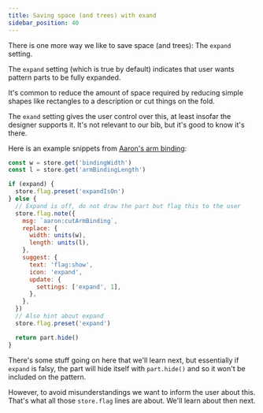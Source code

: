 ```yaml
---
title: Saving space (and trees) with exand
sidebar_position: 40
---
```


There is one more way we like to save space (and trees): The `expand` setting.

The `expand` setting (which is true by default) indicates that user wants pattern
parts to be fully expanded.

It's common to reduce the amount of space required by reducing simple shapes like
rectangles to a description or cut things on the fold.

The `exand` setting gives the user control over this, at least insofar the designer
supports it. It's not relevant to our bib, but it's good to know it's there.

Here is an example snippets from [Aaron's arm binding](https://github.com/freesewing/freesewing/blob/develop/designs/aaron/src/arm-binding.mjs#L24):

```mjs
const w = store.get('bindingWidth')
const l = store.get('armBindingLength')

if (expand) {
  store.flag.preset('expandIsOn')
} else {
  // Expand is off, do not draw the part but flag this to the user
  store.flag.note({
    msg: `aaron:cutArmBinding`,
    replace: {
      width: units(w),
      length: units(l),
    },
    suggest: {
      text: 'flag:show',
      icon: 'expand',
      update: {
        settings: ['expand', 1],
      },
    },
  })
  // Also hint about expand
  store.flag.preset('expand')

  return part.hide()
}
```

There's some stuff going on here that we'll learn next, but essentially if
`expand` is falsy, the part will hide itself with `part.hide()` and so it won't
be included on the pattern.

However, to avoid misunderstandings we want to inform the user about this.
That's what all those `store.flag` lines are about. We'll learn about then next.
